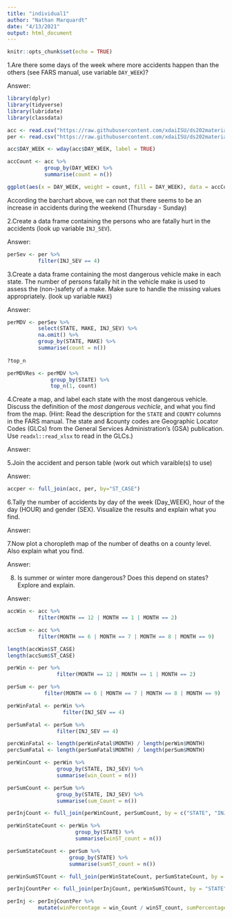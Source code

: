 ```yaml
---
title: "individual1"
author: "Nathan Marquardt"
date: "4/13/2021"
output: html_document
---
```


```r
knitr::opts_chunk$set(echo = TRUE)
```

1.Are there some days of the week where more accidents happen than the others (see FARS manual, use variable `DAY_WEEK`)?


Answer: 
```r
library(dplyr)
library(tidyverse)
library(lubridate)
library(classdata)

acc <- read.csv("https://raw.githubusercontent.com/xdaiISU/ds202materials/master/hwlabs/fars2017/accident.csv", stringsAsFactors = FALSE)
per <- read.csv("https://raw.githubusercontent.com/xdaiISU/ds202materials/master/hwlabs/fars2017/person.csv", stringsAsFactors = FALSE)

acc$DAY_WEEK <- wday(acc$DAY_WEEK, label = TRUE)

accCount <- acc %>%
            group_by(DAY_WEEK) %>%
            summarise(count = n())

ggplot(aes(x = DAY_WEEK, weight = count, fill = DAY_WEEK), data = accCount) + geom_bar() + xlab("Day of the Week") + ylab("Number of accidents") + ggtitle("Number of accidents per weekday")
```

According the barchart above, we can not that there seems to be an increase in accidents during the weekend (Thursday - Sunday)


2.Create a data frame containing the persons who are fatally hurt in the accidents (look up variable `INJ_SEV`).


Answer:
```r
perSev <- per %>%
          filter(INJ_SEV == 4)
```



3.Create a data frame containing the most dangerous vehicle make in each state. The number of persons fatally hit in the vehicle make is used to assess the (non-)safety of a make. Make sure to handle the missing values appropriately. (look up variable `MAKE`)


Answer:
```r
perMDV <- perSev %>%
          select(STATE, MAKE, INJ_SEV) %>%
          na.omit() %>%
          group_by(STATE, MAKE) %>%
          summarise(count = n())
         
?top_n

perMDVRes <- perMDV %>%
              group_by(STATE) %>%
              top_n(1, count)
```


4.Create a map, and label each state with the most dangerous vehicle. Discuss the definition of the *most dangerous vechicle*, and what you find from the map. (Hint: Read the description for the `STATE` and `COUNTY` columns in the FARS manual. The state and &county codes are Geographic Locator Codes (GLCs) from the General Services Administration's (GSA) publication. Use `readxl::read_xlsx` to read in the GLCs.)


Answer:


5.Join the accident and person table (work out which varaible(s) to use)


Answer:
```r
accper <- full_join(acc, per, by="ST_CASE")
```

6.Tally the number of accidents by day of the week (Day_WEEK), hour of the day (HOUR) and gender (SEX). Visualize the results and explain what you find.


Answer:



7.Now plot a choropleth map of the number of deaths on a county level. Also explain what you find.


Answer:



8. Is summer or winter more dangerous? Does this depend on states? Explore and explain.



Answer:
```r
accWin <- acc %>%
          filter(MONTH == 12 | MONTH == 1 | MONTH == 2)

accSum <- acc %>%
          filter(MONTH == 6 | MONTH == 7 | MONTH == 8 | MONTH == 9)

length(accWin$ST_CASE)
length(accSum$ST_CASE)

perWin <- per %>%
                filter(MONTH == 12 | MONTH == 1 | MONTH == 2)

perSum <- per %>%
            filter(MONTH == 6 | MONTH == 7 | MONTH == 8 | MONTH == 9)

perWinFatal <- perWin %>%
                  filter(INJ_SEV == 4)

perSumFatal <- perSum %>%
                filter(INJ_SEV == 4)

percWinFatal <- length(perWinFatal$MONTH) / length(perWin$MONTH)
percSumFatal <- length(perSumFatal$MONTH) / length(perSum$MONTH)

perWinCount <- perWin %>%
                group_by(STATE, INJ_SEV) %>%
                summarise(win_Count = n())

perSumCount <- perSum %>%
                group_by(STATE, INJ_SEV) %>%
                summarise(sum_Count = n())

perInjCount <- full_join(perWinCount, perSumCount, by = c("STATE", "INJ_SEV"))

perWinStateCount <- perWin %>%
                      group_by(STATE) %>%
                      summarise(winST_count = n())

perSumStateCount <- perSum %>%
                    group_by(STATE) %>%
                    summarise(sumST_count = n())

perWinSumSTCount <- full_join(perWinStateCount, perSumStateCount, by = "STATE")

perInjCountPer <- full_join(perInjCount, perWinSumSTCount, by = "STATE")

perInj <- perInjCountPer %>%
          mutate(winPercentage = win_Count / winST_count, sumPercentage = sum_Count / sumST_count)
```
